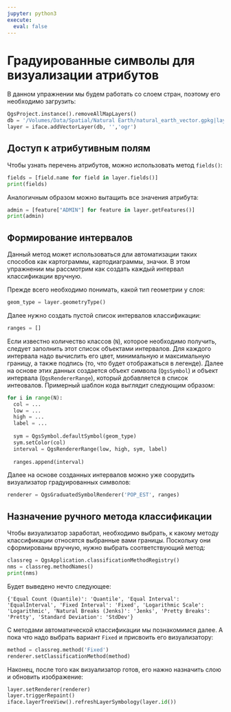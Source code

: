 ```yaml
---
jupyter: python3
execute:
  eval: false
---
```


# Градуированные символы для визуализации атрибутов

В данном упражнении мы будем работать со слоем стран, поэтому его необходимо загрузить:

```python
QgsProject.instance().removeAllMapLayers()
db = '/Volumes/Data/Spatial/Natural Earth/natural_earth_vector.gpkg|layername=ne_10m_admin_0_countries'
layer = iface.addVectorLayer(db, '','ogr')
```

## Доступ к атрибутивным полям

Чтобы узнать перечень атрибутов, можно использовать метод `fields()`:
```python
fields = [field.name for field in layer.fields()]
print(fields)
```

Аналогичным образом можно вытащить все значения атрибута:
```python
admin = [feature["ADMIN"] for feature in layer.getFeatures()]
print(admin)
```

## Формирование интервалов

Данный метод может использоваться дли автоматизации таких способов как картограммы, картодиаграммы, значки. В этом упражнении мы рассмотрим как создать каждый интервал классификации вручную. 

Прежде всего необходимо понимать, какой тип геометрии у слоя:
```python
geom_type = layer.geometryType()
```

Далее нужно создать пустой список интервалов классификации:
```python
ranges = []
```

Если известно количество классов (`N`), которое необходимо получить, следует заполнить этот список объектами интервалов. Для каждого интервала надо вычислить его цвет, минимальную и максимальную границу, а также подпись (то, что будет отображаться в легенде). Далее на основе этих данных создается объект символа (`QgsSymbol`) и объект интервала (`QgsRendererRange`), который добавляется в список интеовалов. Примерный шаблон кода выглядит следующим образом:

```python
for i in range(N):
  col = ...
  low = ...
  high = ...
  label = ...
  
  sym = QgsSymbol.defaultSymbol(geom_type)
  sym.setColor(col)
  interval = QgsRendererRange(low, high, sym, label)
  
  ranges.append(interval)
```

Далее на основе созданных интервалов можно уже соорудить визуализатор градуированных символов:

```python
renderer = QgsGraduatedSymbolRenderer('POP_EST', ranges)
```

## Назначение ручного метода классификации

Чтобы визуализатор заработал, необходимо выбрать, к какому методу классификации относятся выбранные вами границы. Поскольку они сформированы вручную, нужно выбрать соответствующий метод:

```python
classreg = QgsApplication.classificationMethodRegistry()
nms = classreg.methodNames()
print(nms)
```

Будет выведено нечто следующее:
```
{'Equal Count (Quantile)': 'Quantile', 'Equal Interval': 'EqualInterval', 'Fixed Interval': 'Fixed', 'Logarithmic Scale': 'Logarithmic', 'Natural Breaks (Jenks)': 'Jenks', 'Pretty Breaks': 'Pretty', 'Standard Deviation': 'StdDev'}
```

С методами автоматической классификации мы познакомимся далее. А пока что надо выбрать вариант `Fixed` и присвоить его визуализатору:
```python
method = classreg.method('Fixed')
renderer.setClassificationMethod(method)
```

Наконец, после того как визуализатор готов, его нажно назначить слою и обновить изображение:
```python
layer.setRenderer(renderer)
layer.triggerRepaint()
iface.layerTreeView().refreshLayerSymbology(layer.id())
```








